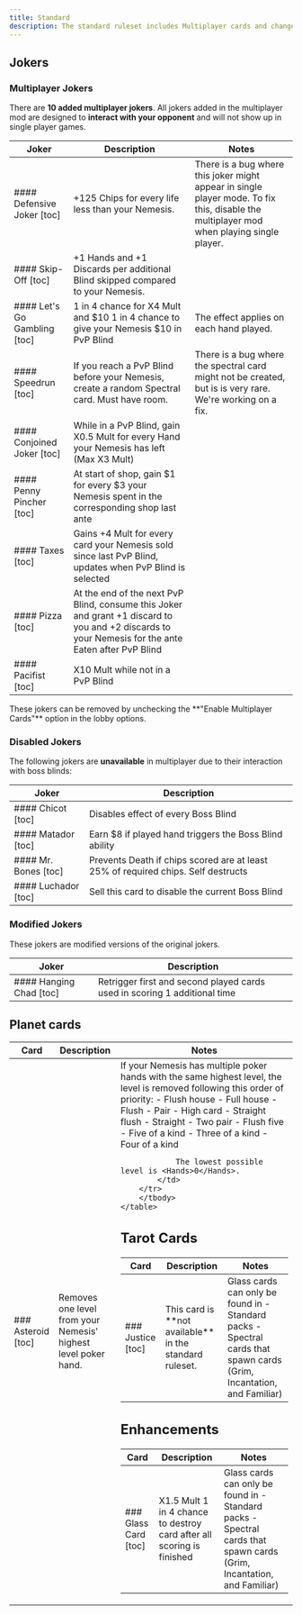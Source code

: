 ```yaml
---
title: Standard
description: The standard ruleset includes Multiplayer cards and changes to the base game to fit the Multiplayer meta.
---
```



## Jokers

### Multiplayer Jokers

There are **10 added multiplayer jokers**. All jokers added in the multiplayer mod are designed
to **interact with your opponent** and will not show up in single player games.

<div className={'relative overflow-auto'}>
	<table>
		<thead>
		<tr>
			<th className={'text-center'}>Joker</th>
			<th>Description</th>
			<th>Notes</th>
		</tr>
		</thead>
		<tbody>
		<tr>
			<td>
				#### Defensive Joker [toc]
				<JokerCard name={'Defensive Joker'} img={'/cards/j_mp_defensive_joker.png'}/>
			</td>
			<td>
				<Chips>+125</Chips> Chips for every life less than your Nemesis.
			</td>
			<td>
				There is a bug where this joker might appear in single player mode. To fix this, disable the multiplayer
				mod when playing single player.
			</td>
		</tr>
		<tr>
			<td>
				#### Skip-Off [toc]
				<JokerCard name={'Skip-Off'} img={'/cards/j_mp_skip_off.png'}/>
			</td>
			<td>
				<Hands>+1</Hands> Hands and <Hands>+1</Hands> Discards per additional <Hands>Blind</Hands> skipped compared to your
				Nemesis.
			</td>
			<td></td>
		</tr>
		<tr>
			<td>
				#### Let's Go Gambling [toc]
				<JokerCard name={'Let\'s Go Gambling'} img={'/cards/j_mp_lets_go_gambling.png'}/>
			</td>
			<td>
				<div className={'flex flex-col gap-1'}>
					<span><Chance>1 in 4</Chance> chance for <Xmult>X4</Xmult> Mult and <Money>$10</Money></span>
					<span><Chance>1 in 4</Chance> chance to give your Nemesis <Money> $10</Money> in <Hands>PvP Blind</Hands></span>
				</div>
			</td>
			<td>
				The effect applies on each hand played.
			</td>
		</tr>
		<tr>
			<td>
				#### Speedrun [toc]
				<JokerCard name={'Speedrun'} img={'/cards/j_mp_speedrun.png'}/>
			</td>
			<td>
				If you reach a <Hands>PvP Blind</Hands> before your Nemesis, create a
				random <Spectral>Spectral</Spectral> card. Must have room.
			</td>
			<td>
				There is a bug where the spectral card might not be created, but is is very rare. We're working on a
				fix.
			</td>
		</tr>
		<tr>
			<td>
				#### Conjoined Joker [toc]
				<JokerCard name={'Conjoined Joker'} img={'/cards/j_mp_conjoined_joker.png'}/>
			</td>
			<td>
				While in a <Hands>PvP Blind</Hands>, gain
				<Xmult>X0.5</Xmult> Mult for every <Hands>Hand</Hands>
				your Nemesis has left
				(Max <Xmult>X3</Xmult> Mult)
			</td>
			<td></td>
		</tr>
		<tr>
			<td>
				#### Penny Pincher [toc]
				<JokerCard name={'Penny Pincher'} img={'/cards/j_mp_penny_pincher.png'}/>
			</td>
			<td>
				At start of shop, gain
				<Money>$1</Money> for every <Money>$3</Money> your Nemesis spent in the corresponding shop <Hands>last ante</Hands>
			</td>
			<td></td>
		</tr>
		<tr>
			<td>
				#### Taxes [toc]
				<JokerCard name={'Taxes'} img={'/cards/j_mp_taxes.png'}/>
			</td>
			<td>
				Gains <Mult>+4</Mult> Mult for every card your Nemesis <Hands>sold</Hands> since last <Hands>PvP Blind</Hands>,
				updates when <Hands>PvP Blind</Hands> is selected
			</td>
			<td></td>
		</tr>
		<tr>
			<td>
				#### Pizza [toc]
				<JokerCard name={'Pizza'} img={'/cards/j_mp_pizza.png'}/>
			</td>
			<td>
				<div className={'flex flex-col gap-1'}>
					<span>At the end of the next <Hands>PvP Blind</Hands>, consume this Joker and grant <Mult>+1</Mult> discard to you and <Mult>+2</Mult> discards to your Nemesis for the ante</span>
					<span>Eaten after <Hands>PvP Blind</Hands></span>
				</div>
			</td>
			<td></td>
		</tr>
		<tr>
			<td>
				#### Pacifist [toc]
				<JokerCard name={'Pacifist'} img={'/cards/j_mp_pacifist.png'}/>
			</td>
			<td>
				<div className={'flex flex-col gap-1'}>
					<Xmult>X10</Xmult> Mult while not in a <Hands>PvP Blind</Hands>
				</div>
			</td>
			<td></td>
		</tr>
		</tbody>
	</table>
</div>

<Callout>
	These jokers can be removed by unchecking the **"Enable Multiplayer Cards"** option in the lobby options.
</Callout>

### Disabled Jokers
The following jokers are **unavailable** in multiplayer due to their interaction with boss blinds:

<div>
	<table>
		<thead>
		<tr>
			<th className={'text-center'}>Joker</th>
			<th>Description</th>
		</tr>
		</thead>
		<tbody>
		<tr>
			<td>
				#### Chicot [toc]
				<JokerCard name={'Chicot'} img={'/cards/j_chicot.png'} h={4}/>
			</td>
			<td>
				Disables effect of every <Hands>Boss Blind</Hands>
			</td>
		</tr>
		<tr>
			<td>
				#### Matador [toc]
				<JokerCard name={'Matador'} img={'/cards/j_matador.png'} h={4}/>
			</td>
			<td>
				Earn <Money>$8</Money> if played hand triggers the <Hands>Boss Blind</Hands> ability
			</td>
		</tr>
		<tr>
			<td>
				#### Mr. Bones [toc]
				<JokerCard name={'Mr. Bones'} img={'/cards/j_mr_bones.png'} h={4}/>
			</td>
			<td>
				Prevents Death if chips scored are at least <Hands>25%</Hands> of required chips.
				<Mult>Self destructs</Mult>
			</td>
		</tr>
		<tr>
			<td>
				#### Luchador [toc]
				<JokerCard name={'Luchador'} img={'/cards/j_luchador.png'} h={4}/>
			</td>
			<td>
				Sell this card to disable the current <Hands>Boss Blind</Hands>
			</td>
		</tr>
		</tbody>
	</table>
</div>


### Modified Jokers

These jokers are modified versions of the original jokers.

<div>
	<table>
		<thead>
		<tr>
			<th className={'text-center'}>Joker</th>
			<th>Description</th>
		</tr>
		</thead>
		<tbody>
		<tr>
			<td>
				#### Hanging Chad [toc]
				<JokerCard name={'Hanging Chad'} img={'/cards/j_hanging_chad.png'} h={4}/>
			</td>
			<td>
				Retrigger <Hands>first</Hands> and <Hands>second</Hands> played cards used in
				scoring <Hands>1</Hands> additional time
			</td>
		</tr>
		</tbody>
	</table>
</div>

## Planet cards

<div>
	<table>
		<thead>
		<tr>
			<th className={'text-center'}>Card</th>
			<th>Description</th>
			<th>Notes</th>
		</tr>
		</thead>
		<tbody>
		<tr>
			<td>
				### Asteroid [toc]
				<JokerCard name={'Asteroid'} img={'/cards/c_asteroid.png'}/>
			</td>
			<td>
				Removes <Hands>one level</Hands> from your Nemesis' highest level <Hands>poker hand</Hands>.
			</td>
			<td>
				If your Nemesis has multiple poker hands with the same highest level, the level is removed following
				this order of priority:
				- Flush house
				- Full house
				- Flush
				- Pair
				- High card
				- Straight flush
				- Straight
				- Two pair
				- Flush five
				- Five of a kind
				- Three of a kind
				- Four of a kind

				The lowest possible level is <Hands>0</Hands>.
			</td>
		</tr>
		</tbody>
	</table>
</div>

## Tarot Cards

<div>
	<table>
		<thead>
		<tr>
			<th className={'text-center'}>Card</th>
			<th>Description</th>
			<th>Notes</th>
		</tr>
		</thead>
		<tbody>
		<tr>
			<td>
				### Justice [toc]
				<JokerCard name={'Justice'} img={'/cards/t_justice.png'}/>
			</td>
			<td>
				This card is **not available** in the standard ruleset.
			</td>
			<td>
				Glass cards can only be found in
				- Standard packs
				- Spectral cards that spawn cards (Grim, Incantation, and Familiar)
			</td>
		</tr>
		</tbody>
	</table>
</div>



## Enhancements

<div>
	<table>
		<thead>
		<tr>
			<th className={'text-center'}>Card</th>
			<th>Description</th>
			<th>Notes</th>
		</tr>
		</thead>
		<tbody>
		<tr>
			<td>
				### Glass Card [toc]
				<JokerCard name={'Glass Card'} img={'/cards/e_glass.png'}/>
			</td>
			<td>
				<div className={'flex flex-col gap-1'}>
					<span><Xmult>X1.5</Xmult> Mult</span>
					<span><Chance>1 in 4</Chance> chance to <Hands>destroy</Hands> card after all scoring is finished</span>
				</div>
			</td>
			<td>
				Glass cards can only be found in
				- Standard packs
				- Spectral cards that spawn cards (Grim, Incantation, and Familiar)
			</td>
		</tr>
		</tbody>
	</table>
</div>
